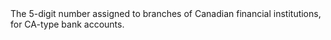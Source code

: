   
<ParamField body="BranchCode" type="string" required>  
<Length5Digits />     
The 5-digit number assigned to branches of Canadian financial institutions, for CA-type bank accounts.  
</ParamField>